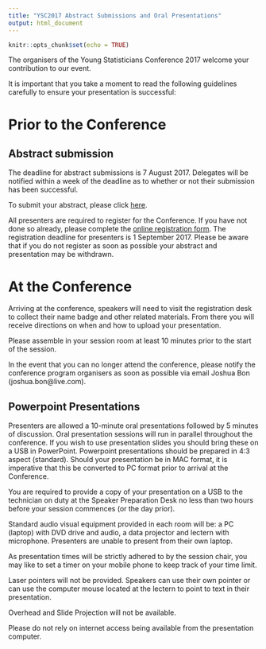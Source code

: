 ```yaml
---
title: "YSC2017 Abstract Submissions and Oral Presentations"
output: html_document
---
```


```r
knitr::opts_chunk$set(echo = TRUE)
```

The organisers of the Young Statisticians Conference 2017 welcome your contribution to our event.

It is important that you take a moment to read the following guidelines carefully to ensure your presentation is successful:

# Prior to the Conference

## Abstract submission

The deadline for abstract submissions is 7 August 2017. Delegates will be notified within a week of the deadline as to whether or not their submission has been successful.

To submit your abstract, please click [here](https://docs.google.com/forms/d/e/1FAIpQLScb9AN4J6odAa8HleA_fsKJ_vG_Ukn7XMM4Dz_Cv67z0jGjTA/viewform).

All presenters are required to register for the Conference. If you have not done so already, please complete the [online registration form](https://statsoc.360membershipcrm.com.au/member/eventreg.php?eid=NDQ=). The registration deadline for presenters is 1 September 2017. Please be aware that if you do not register as soon as possible your abstract and presentation may be withdrawn.

# At the Conference

Arriving at the conference, speakers will need to visit the registration desk to collect their name badge and other related materials. From there you will receive directions on when and how to upload your presentation.

Please assemble in your session room at least 10 minutes prior to the start of the session.

In the event that you can no longer attend the conference, please notify the conference program organisers as soon as possible via email Joshua Bon (joshua.bon@live.com).

## Powerpoint Presentations

Presenters are allowed a 10-minute oral presentations followed by 5 minutes of discussion. Oral presentation sessions will run in parallel throughout the conference. If you wish to use presentation slides you should bring these on a USB in PowerPoint. Powerpoint presentations should be prepared in 4:3 aspect (standard). Should your presentation be in MAC format, it is imperative that this be converted to PC format prior to arrival at the Conference.

You are required to provide a copy of your presentation on a USB to the technician on duty at the Speaker Preparation Desk no less than two hours before your session commences (or the day prior).

Standard audio visual equipment provided in each room will be: a PC (laptop) with DVD drive and audio, a data projector and lectern with microphone. Presenters are unable to present from their own laptop.

As presentation times will be strictly adhered to by the session chair, you may like to set a timer on your mobile phone to keep track of your time limit.

Laser pointers will not be provided. Speakers can use their own pointer or can use the computer mouse located at the lectern to point to text in their presentation.

Overhead and Slide Projection will not be available.

Please do not rely on internet access being available from the presentation computer.
